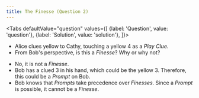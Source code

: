 ```yaml
---
title: The Finesse (Question 2)
---
```



<BeginnersGuideProgress id="finesse-question-2" />

<Tabs
  defaultValue="question"
  values={[
    {label: 'Question', value: 'question'},
    {label: 'Solution', value: 'solution'},
  ]}>
<TabItem value="question">

- Alice clues yellow to Cathy, touching a yellow 4 as a _Play Clue_.
- From Bob's perspective, is this a _Finesse_? Why or why not?

</TabItem>
<TabItem value="solution">

- No, it is not a _Finesse_.
- Bob has a clued 3 in his hand, which could be the yellow 3. Therefore, this could be a _Prompt_ on Bob.
- Bob knows that _Prompts_ take precedence over _Finesses_. Since a _Prompt_ is possible, it cannot be a _Finesse_.

</TabItem>
</Tabs>

<FinesseQuestion2 />
